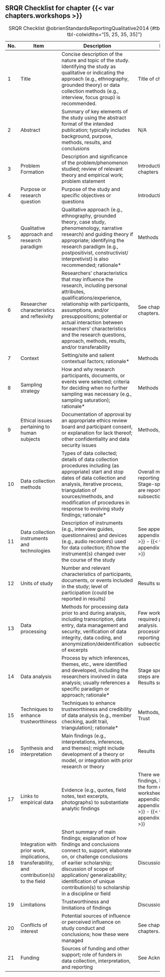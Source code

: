 ## SRQR Checklist for chapter {{< var chapters.workshops >}} {.appendix}

| No. | Item                                                                                         | Description                                                                                                                                                                                                                                                                                                                                      | Location                                                                                                                                                                              |
|-----|---------|---------------|---------------------------------------------|
| 1   | Title                                                                                        | Concise description of the nature and topic of the study. Identifying the study as qualitative or indicating the approach (e.g., ethnography, grounded theory) or data collection methods (e.g., interview, focus group) is recommended.                                                                                                         | Title of chapter                                                                                                                                                                      |
| 2   | Abstract                                                                                     | Summary of key elements of the study using the abstract format of the intended publication; typically includes background, purpose, methods, results, and conclusions                                                                                                                                                                            | N/A                                                                                                                                                                                   |
| 3   | Problem Formation                                                                            | Description and significance of the problem/phenomenon studied; review of relevant theory and empirical work; problem statement                                                                                                                                                                                                                  | Introduction and previous chapters                                                                                                                                                    |
| 4   | Purpose or research question                                                                 | Purpose of the study and specific objectives or questions                                                                                                                                                                                                                                                                                        | Introduction para. 1 & 2                                                                                                                                                              |
| 5   | Qualitative approach and research paradigm                                                   | Qualitative approach (e.g., ethnography, grounded theory, case study, phenomenology, narrative research) and guiding theory if appropriate; identifying the research paradigm (e.g., postpositivist, constructivist/ interpretivist) is also recommended; rationale\*                                                                            | Methods para. 2                                                                                                                                                                       |
| 6   | Researcher characteristics and reflexivity                                                   | Researchers’ characteristics that may influence the research, including personal attributes, qualifications/experience, relationship with participants, assumptions, and/or presuppositions; potential or actual interaction between researchers’ characteristics and the research questions, approach, methods, results, and/or transferability | See chapter {{< var chapters.reflexivity >}}                                                                                                                                          |
| 7   | Context                                                                                      | Setting/site and salient contextual factors; rationale\*                                                                                                                                                                                                                                                                                         | Methods para. 6                                                                                                                                                                       |
| 8   | Sampling strategy                                                                            | How and why research participants, documents, or events were selected; criteria for deciding when no further sampling was necessary (e.g., sampling saturation); rationale\*                                                                                                                                                                     | Methods para. 1                                                                                                                                                                       |
| 9   | Ethical issues pertaining to human subjects                                                  | Documentation of approval by an appropriate ethics review board and participant consent, or explanation for lack thereof; other confidentiality and data security issues                                                                                                                                                                         | Methods, Ethics                                                                                                                                                                       |
| 10  | Data collection methods                                                                      | Types of data collected; details of data collection procedures including (as appropriate) start and stop dates of data collection and analysis, iterative process, triangulation of sources/methods, and modification of procedures in response to evolving study findings; rationale\*                                                          | Overall methods are reporting in Methods. Stage-specific methods are reported in the Results subsections.                                                                             |
| 11  | Data collection instruments and technologies                                                 | Description of instruments (e.g., interview guides, questionnaires) and devices (e.g., audio recorders) used for data collection; if/how the instrument(s) changed over the course of the study                                                                                                                                                  | See appendices {{< var appendix.workshop_step_1 >}} - {{< var appendix.workshop_step_6 >}}                                                                                            |
| 12  | Units of study                                                                               | Number and relevant characteristics of participants, documents, or events included in the study; level of participation (could be reported in results)                                                                                                                                                                                           | Results subsections                                                                                                                                                                   |
| 13  | Data processing                                                                              | Methods for processing data prior to and during analysis, including transcription, data entry, data management and security, verification of data integrity, data coding, and anonymization/deidentification of excerpts                                                                                                                         | Few workshops stages required processing or analysis. Stage specific processing steps are reporting in Results subsections                                                            |
| 14  | Data analysis                                                                                | Process by which inferences, themes, etc., were identified and developed, including the researchers involved in data analysis; usually references a specific paradigm or approach; rationale\*                                                                                                                                                   | Stage specific analysis steps are reporting in Results subsections                                                                                                                    |
| 15  | Techniques to enhance trustworthiness                                                        | Techniques to enhance trustworthiness and credibility of data analysis (e.g., member checking, audit trail, triangulation); rationale\*                                                                                                                                                                                                          | Methods, Reflexivity and Trust                                                                                                                                                        |
| 16  | Synthesis and interpretation                                                                 | Main findings (e.g., interpretations, inferences, and themes); might include development of a theory or model, or integration with prior research or theory                                                                                                                                                                                      | Results                                                                                                                                                                               |
| 17  | Links to empirical data                                                                      | Evidence (e.g., quotes, field notes, text excerpts, photographs) to substantiate analytic findings                                                                                                                                                                                                                                               | There were no analytic findings, but raw data (in the form of our co-edited worksheets) are in appendices {{< var appendix.workshop_step_1 >}} - {{< var appendix.workshop_step_6 >}} |
| 18  | Integration with prior work, implications, transferability, and contribution(s) to the field | Short summary of main findings; explanation of how findings and conclusions connect to, support, elaborate on, or challenge conclusions of earlier scholarship; discussion of scope of application/ generalizability; identification of unique contribution(s) to scholarship in a discipline or field                                           | Discussion para. 1-4                                                                                                                                                                  |
| 19  | Limitations                                                                                  | Trustworthiness and limitations of findings                                                                                                                                                                                                                                                                                                      | Discussion para. 5 & 6                                                                                                                                                                |
| 20  | Conflicts of interest                                                                        | Potential sources of influence or perceived influence on study conduct and conclusions; how these were managed                                                                                                                                                                                                                                   | See chapter {{< var chapters.reflexivity >}}                                                                                                                                          |
| 21  | Funding                                                                                      | Sources of funding and other support; role of funders in data collection, interpretation, and reporting                                                                                                                                                                                                                                          | See Acknowledgements                                                                                                                                                                  |

: SRQR Checklist @obrienStandardsReportingQualitative2014 {#tbl-srqr-interviews tbl-colwidths="[5, 25, 35, 35]"}